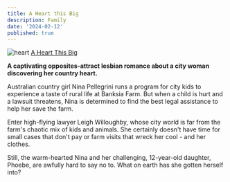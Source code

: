 ```yaml
---
title: A Heart this Big
description: Family
date: '2024-02-12'
published: true
---
```


![heart](/img/aheartthisbig.jpg)
[A Heart This Big](https://www.audible.com/pd/A-Heart-This-Big-Audiobook/1515941167?qid=1710540477&sr=1-1&ref_pageloadid=not_applicable&ref=a_search_c3_lProduct_1_1&pf_rd_p=83218cca-c308-412f-bfcf-90198b687a2f&pf_rd_r=7HN732GHEXV5X9EWQQ72&pageLoadId=fydvgi18ckTReCf9&creativeId=0d6f6720-f41c-457e-a42b-8c8dceb62f2c)


**A captivating opposites-attract lesbian romance about a city woman discovering her country heart.**

Australian country girl Nina Pellegrini runs a program for city kids to experience a taste of rural life at Banksia Farm. But when a child is hurt and a lawsuit threatens, Nina is determined to find the best legal assistance to help her save the farm.

Enter high-flying lawyer Leigh Willoughby, whose city world is far from the farm's chaotic mix of kids and animals. She certainly doesn't have time for small cases that don't pay or farm visits that wreck her cool - and her clothes.

Still, the warm-hearted Nina and her challenging, 12-year-old daughter, Phoebe, are awfully hard to say no to. What on earth has she gotten herself into?
